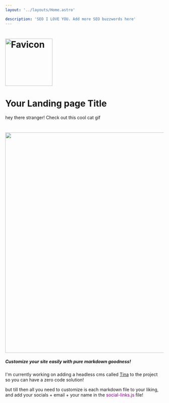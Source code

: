 ```yaml
---
layout: '../layouts/Home.astro'

description: 'SEO I LOVE YOU. Add more SEO buzzwords here'
---
```


# <img src="/favicon.svg" alt="Favicon" width="150"/>

# Your Landing page Title

hey there stranger! Check out this cool cat gif

# <img src="https://media.giphy.com/media/v1.Y2lkPTc5MGI3NjExdDd0dXZnMjZmdHk0dzN3bXcybWtwZjRxMzJ2Z2l3ZTNmeGh5cGRucSZlcD12MV9naWZzX3NlYXJjaCZjdD1n/MDJ9IbxxvDUQM/giphy.gif" width="700"/> 

##### Customize your site easily with pure markdown goodness!

I'm currently working on adding a headless cms called [Tina](https://tina.io/) to the project so you can have a zero code solution!

but till then all you need to customize is each markdown file to your liking, and add your socials + email + your name in the <span style="color: purple;">social-links.js </span> file!
